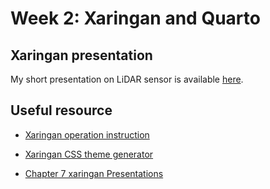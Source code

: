 # Week 2: Xaringan and Quarto {.sec_wk2}

## Xaringan presentation

My short presentation on LiDAR sensor is available [here](https://fayee23.github.io/Remote_sensing_wk2/).

## Useful resource

-   [Xaringan operation instruction](https://andrewmaclachlan.github.io/CASA0023/2_portfolio.html)

-   [Xaringan CSS theme generator](https://cran.r-project.org/web/packages/xaringanthemer/vignettes/xaringanthemer.html)

-   [Chapter 7 xaringan Presentations](https://bookdown.org/yihui/rmarkdown/xaringan.html)
